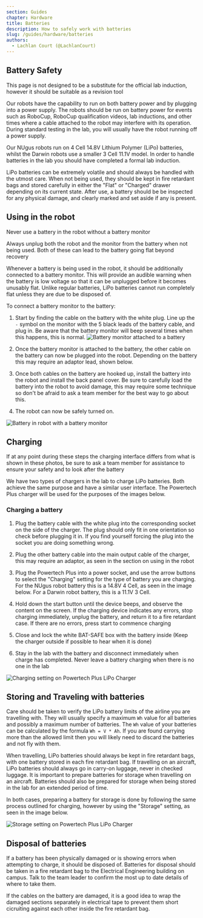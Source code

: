 ```yaml
---
section: Guides
chapter: Hardware
title: Batteries
description: How to safely work with batteries
slug: /guides/hardware/batteries
authors:
  - Lachlan Court (@LachlanCourt)
---
```


## Battery Safety

<Alert>This page is not designed to be a substitute for the official lab induction, however it should be suitable as a revision tool</Alert>

Our robots have the capability to run on both battery power and by plugging into a power supply. The robots should be run on battery power for events such as
RoboCup, RoboCup qualification videos, lab inductions, and other times where a cable attached to the robot may interfere with its operation. During standard testing in
the lab, you will usually have the robot running off a power supply.

Our NUgus robots run on 4 Cell 14.8V Lithium Polymer (LiPo) batteries, whilst the Darwin robots use a smaller 3 Cell 11.1V model. In order to handle batteries in the
lab you should have completed a formal lab induction.

LiPo batteries can be extremely volatile and should always be handled with the utmost care. When not being used, they should be kept in fire retardant bags and stored
carefully in either the "Flat" or "Charged" drawer depending on its current state.
After use, a battery should be be inspected for any physical damage, and clearly marked and set aside if any is present.

## Using in the robot

<Alert type="warning">Never use a battery in the robot without a battery monitor</Alert>

<Alert type="warning">Always unplug both the robot and the monitor from the battery when not being used. Both of these can lead to the battery going flat beyond
recovery</Alert>

Whenever a battery is being used in the robot, it should be additionally connected to a battery monitor. This will provide an audible warning when the battery is low
voltage so that it can be unplugged before it becomes unusably flat. Unlike regular batteries, LiPo batteries cannot run completely flat unless they are due to be
disposed of.

To connect a battery monitor to the battery:

1. Start by finding the cable on the battery with the white plug. Line up the `-` symbol on the monitor with the 5 black leads of the battery cable, and plug in. Be
   aware that the battery monitor will beep several times when this happens, this is normal. ![Battery monitor attached to a battery](./images/batteries/battery_monitor.jpg)

2. Once the battery monitor is attached to the battery, the other cable on the battery can now be plugged into the robot. Depending on the battery this may require an
   adaptor lead, shown below.

3. Once both cables on the battery are hooked up, install the battery into the robot and install the back panel cover. Be sure to carefully load the battery into the robot to avoid damage, this may
   require some technique so don't be afraid to ask a team member for the best way to go about this.

4. The robot can now be safely turned on.

![Battery in robot with a battery monitor](./images/batteries/battery_in_robot.jpg)

## Charging

<Alert type="warning">If at any point during these steps the charging interface differs from what is shown in these photos, be sure to ask a team member for assistance to ensure your safety and to look after the battery</Alert>

We have two types of chargers in the lab to charge LiPo batteries. Both achieve the same purpose and have a similar user interface. The Powertech Plus charger will be
used for the purposes of the images below.

### Charging a battery

1. Plug the battery cable with the white plug into the corresponding socket on the side of the charger. The plug should only fit in one orientation so check before
   plugging it in. If you find yourself forcing the plug into the socket you are doing something wrong.

2. Plug the other battery cable into the main output cable of the charger, this may require an adaptor, as seen in the section on using in the robot

3. Plug the Powertech Plus into a power socket, and use the arrow buttons to select the "Charging" setting for the type of battery you are charging. For the NUgus robot
   battery this is a 14.8V 4 Cell, as seen in the image below. For a Darwin robot battery, this is a 11.1V 3 Cell.

4. Hold down the start button until the device beeps, and observe the content on the screen. If the charging device indicates any errors, stop charging immediately,
   unplug the battery, and return it to a fire retardant case. If there are no errors, press start to commence charging

5. Close and lock the white BAT-SAFE box with the battery inside (Keep the charger outside if possible to hear when it is done)

6. Stay in the lab with the battery and disconnect immediately when charge has completed. Never leave a battery charging when there is no one in the lab

![Charging setting on Powertech Plus LiPo Charger](./images/batteries/charge.jpg)

## Storing and Traveling with batteries

<Alert>

Care should be taken to verify the LiPo battery limits of the airline you are travelling with. They will usually specify a maximum `Wh` value for all batteries and
possibly a maximum number of batteries. The `Wh` value of your batteries can be calculated by the formula `Wh = V * Ah`. If you are found carrying more than the
allowed limit then you will likely need to discard the batteries and not fly with them.
</Alert>

When travelling, LiPo batteries should always be kept in fire retardant bags, with one battery stored in each fire retardant bag. If travelling on an aircraft,
LiPo batteries should always go in carry-on luggage, never in checked luggage. It is important to prepare batteries for storage when travelling on an aircraft.
Batteries should also be prepared for storage when being stored in the lab for an extended period of time.

In both cases, preparing a battery for storage is done by following the same process outlined for charging, however by using the "Storage" setting, as seen in the
image below.

![Storage setting on Powertech Plus LiPo Charger](./images/batteries/storage.jpg)

## Disposal of batteries

If a battery has been physically damaged or is showing errors when attempting to charge, it should be disposed of. Batteries for disposal should be taken in a fire
retardant bag to the Electrical Engineering building on campus. Talk to the team leader to confirm the most up to date details of where to take them.

If the cables on the battery are damaged, it is a good idea to wrap the damaged sections separately in electrical tape to prevent them short cicruiting against each
other inside the fire retardant bag.
